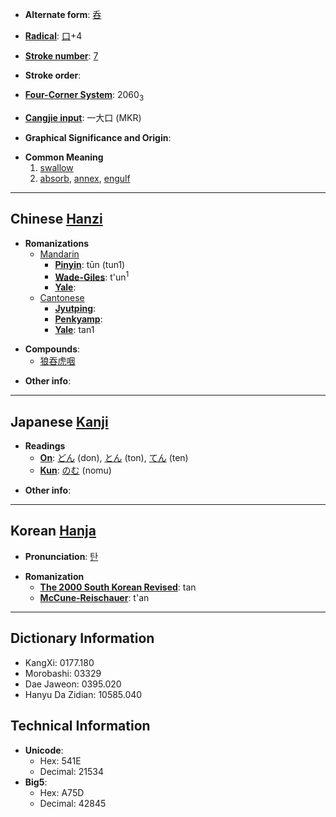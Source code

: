 * '''Alternate form''': [[呑]]

* '''[[Wiktionary:Chinese radical index| Radical]]''': [[Wiktionary:Chinese radical index 口|口]]+4

* '''[[Wiktionary:Chinese total strokes index|Stroke number]]''': [[Wiktionary:Chinese total strokes index 7|7]]

* '''Stroke order''': 

* '''[[Wiktionary:Chinese four corner index|Four-Corner System]]''': 2060<sub>3</sub>

* '''[[Wiktionary:Chinese Cangjie index|Cangjie input]]''': 一大口 (MKR)

* '''Graphical Significance and Origin''': 

* '''Common Meaning'''
*#[[swallow]]
*# [[absorb]], [[annex]], [[engulf]]

----

== Chinese [[Hanzi]] ==

* '''Romanizations'''
** [[Mandarin]]
*** '''[[Pinyin]]''': tūn (tun1)
*** '''[[Wade-Giles]]''': t'un<sup>1</sup>
*** '''[[Yale]]''': 
**[[Cantonese]]
***'''[[Jyutping]]''':
***'''[[Penkyamp]]''': 
***'''[[Yale]]''': tan1

* '''Compounds''':
** [[狼吞虎咽]]

* '''Other info''': 

----

== Japanese [[Kanji]] ==

* '''Readings'''
** '''[[On]]''': [[どん]] (don), [[とん]] (ton), [[てん]] (ten)
** '''[[Kun]]''': [[のむ]] (nomu)

* '''Other info''':  

----

== Korean [[Hanja]] ==

* '''Pronunciation''': [[탄]]

* '''Romanization'''
** '''[[The 2000 South Korean Revised Romanization|The 2000 South Korean Revised]]''': tan
** '''[[McCune-Reischauer]]''': t'an

----

== Dictionary Information ==

* KangXi: 0177.180
* Morobashi: 03329
* Dae Jaweon: 0395.020
* Hanyu Da Zidian: 10585.040

== Technical Information ==

* '''Unicode''':
** Hex: 541E
** Decimal: 21534
* '''Big5''':
** Hex: A75D
** Decimal: 42845